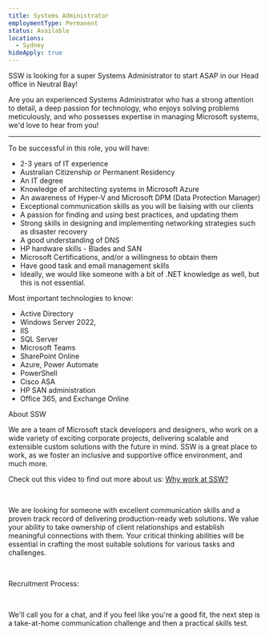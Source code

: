 ```yaml
---
title: Systems Administrator
employmentType: Permanent
status: Available
locations:
  - Sydney
hideApply: true
---
```


SSW is looking for a super Systems Administrator to start ASAP in our Head office in Neutral Bay!

Are you an experienced Systems Administrator who has a strong attention to detail, a deep passion for technology, who enjoys solving problems meticulously, and who possesses expertise in managing Microsoft systems, we'd love to hear from you!

***

To be successful in this role, you will have:

* 2-3 years of IT experience
* Australian Citizenship or Permanent Residency
* An IT degree
* Knowledge of architecting systems in Microsoft Azure
* An awareness of Hyper-V and Microsoft DPM (Data Protection Manager)
* Exceptional communication skills as you will be liaising with our clients
* A passion for finding and using best practices, and updating them
* Strong skills in designing and implementing networking strategies such as disaster recovery
* A good understanding of DNS
* HP hardware skills - Blades and SAN
* Microsoft Certifications, and/or a willingness to obtain them
* Have good task and email management skills
* Ideally, we would like someone with a bit of .NET knowledge as well, but this is not essential.

Most important technologies to know: 

* Active Directory
* Windows Server 2022,
* IIS
* SQL Server
* Microsoft Teams
* SharePoint Online
* Azure, Power Automate
* PowerShell
* Cisco ASA
* HP SAN administration
* Office 365, and Exchange Online

About SSW

We are a team of Microsoft stack developers and designers, who work on a wide variety of exciting corporate projects, delivering scalable and extensible custom solutions with the future in mind. SSW is a great place to work, as we foster an inclusive and supportive office environment, and much more. 

Check out this video to find out more about us: [Why work at SSW?](https://youtu.be/1ne75o4degg) 

 

We are looking for someone with excellent communication skills and a proven track record of delivering production-ready web solutions. We value your ability to take ownership of client relationships and establish meaningful connections with them. Your critical thinking abilities will be essential in crafting the most suitable solutions for various tasks and challenges.

 

Recruitment Process: 

 

We'll call you for a chat, and if you feel like you're a good fit, the next step is a take-at-home communication challenge and then a practical skills test.

 
